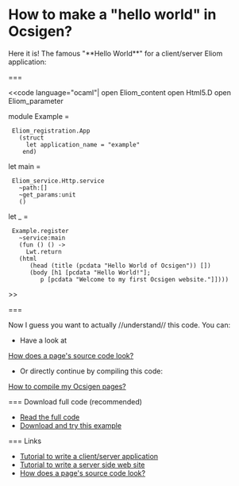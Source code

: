 =How to make a "hello world" in Ocsigen?=

Here it is! The famous "**Hello World**" for a client/server Eliom application:

===

<<code language="ocaml"|
open Eliom_content
open Html5.D
open Eliom_parameter

module Example =
  Eliom_registration.App
    (struct
      let application_name = "example"
     end)

let main =
  Eliom_service.Http.service
    ~path:[]
    ~get_params:unit
    ()

let _ =

  Example.register
    ~service:main
    (fun () () ->
      Lwt.return
	(html
	   (head (title (pcdata "Hello World of Ocsigen")) [])
	   (body [h1 [pcdata "Hello World!"];
		  p [pcdata "Welcome to my first Ocsigen website."]])))

>>

===

Now I guess you want to actually //understand// this code. You can:
* Have a look at 
[[wiki(2):howto/page/|How does a page's source code look?]]
* Or directly continue by compiling this code:
[[wiki(2):howto/compile/|How to compile my Ocsigen pages?]]


=== Download full code (recommended)

* [[https://github.com/db0company/Ocsigen-Quick-Howto/blob/master/page/example.eliom|Read the full code]]
* [[https://github.com/db0company/Ocsigen-Quick-Howto|Download and try this example]]
 
=== Links
 
* [[wiki(72):tutorial/application|Tutorial to write a client/server application]]
* [[wiki(72):tutorial/interaction|Tutorial to write a server side web site]]
* [[wiki(2):howto/page/|How does a page's source code look?]]
